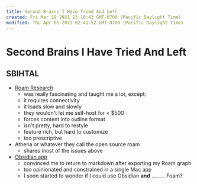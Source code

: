 ```yaml
---
title: Second Brains I Have Tried And Left
created: Fri Mar 19 2021 23:18:43 GMT-0700 (Pacific Daylight Time)
modified: Thu Apr 01 2021 02:41:52 GMT-0700 (Pacific Daylight Time)
---
```


# Second Brains I Have Tried And Left

## SBIHTAL

- [Roam Research](https://roamresearch.com/app/atmanaut)
  - was really fascinating and taught me a lot, except:
  - it requires connectivity
  - it loads slow and slowly
  - they wouldn't let me self-host for < $500
  - forces content into outline format
  - isn't pretty, hard to restyle
  - feature rich, but hard to customize
  - too prescriptive
- Athena or whatever they call the open source roam
  - shares most of the issues above
- [Obsidian app](https://obsidian.md)
  - convinced me to return to markdown after exporting my Roam graph
  - too opinionated and constrained in a single Mac app
  - I soon started to wonder if I could use Obsidian **and** ……… Foam?
